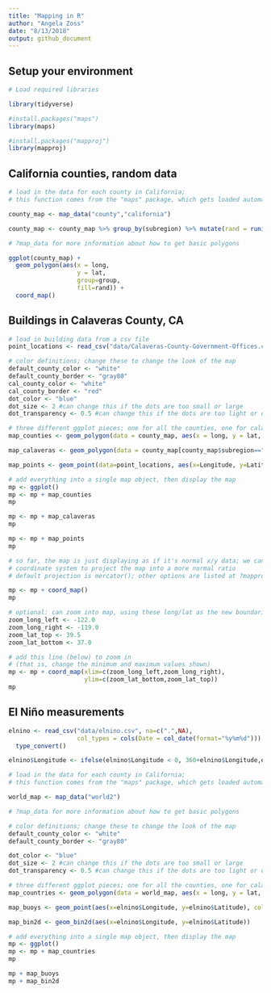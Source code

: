 ```yaml
---
title: "Mapping in R"
author: "Angela Zoss"
date: "8/13/2018"
output: github_document
---
```


## Setup your environment

```r

# Load required libraries

library(tidyverse)

#install.packages("maps")
library(maps)

#install.packages("mapproj")
library(mapproj)

```

## California counties, random data

```r

# load in the data for each county in California; 
# this function comes from the "maps" package, which gets loaded automatically

county_map <- map_data("county","california")

county_map <- county_map %>% group_by(subregion) %>% mutate(rand = runif(1))

# ?map_data for more information about how to get basic polygons

ggplot(county_map) + 
  geom_polygon(aes(x = long,
                   y = lat,
                   group=group,
                   fill=rand)) +
  coord_map()

```

## Buildings in Calaveras County, CA

```r

# load in building data from a csv file
point_locations <- read_csv("data/Calaveras-County-Government-Offices.csv")

# color definitions; change these to change the look of the map
default_county_color <- "white"
default_county_border <- "gray80"
cal_county_color <- "white"
cal_county_border <- "red"
dot_color <- "blue"
dot_size <- 2 #can change this if the dots are too small or large
dot_transparency <- 0.5 #can change this if the dots are too light or dark

# three different ggplot pieces; one for all the counties, one for calaveras, and one for the lat/lon points
map_counties <- geom_polygon(data = county_map, aes(x = long, y = lat, group=group), fill=default_county_color, color=default_county_border)

map_calaveras <- geom_polygon(data = county_map[county_map$subregion=="calaveras",], aes(x = long, y = lat, group=group), fill=cal_county_color, color = cal_county_border, size=1)

map_points <- geom_point(data=point_locations, aes(x=Longitude, y=Latitude), color=dot_color, size=dot_size, alpha=dot_transparency)

# add everything into a single map object, then display the map
mp <- ggplot()
mp <- mp + map_counties 
mp

mp <- mp + map_calaveras
mp

mp <- mp + map_points
mp

# so far, the map is just displaying as if it's normal x/y data; we can add a
# coordinate system to project the map into a more normal ratio
# default projection is mercator(); other options are listed at ?mapproject

mp <- mp + coord_map()
mp

# optional: can zoom into map, using these long/lat as the new boundaries
zoom_long_left <- -122.0
zoom_long_right <- -119.0
zoom_lat_top <- 39.5
zoom_lat_bottom <- 37.0

# add this line (below) to zoom in 
# (that is, change the minimum and maximum values shown)
mp <- mp + coord_map(xlim=c(zoom_long_left,zoom_long_right),
                     ylim=c(zoom_lat_bottom,zoom_lat_top))
mp

```

## El Niño measurements

```r

elnino <- read_csv("data/elnino.csv", na=c(".",NA), 
                   col_types = cols(Date = col_date(format="%y%m%d"))) %>% 
  type_convert()

elnino$Longitude <- ifelse(elnino$Longitude < 0, 360+elnino$Longitude,elnino$Longitude)

# load in the data for each county in California; 
# this function comes from the "maps" package, which gets loaded automatically

world_map <- map_data("world2")

# ?map_data for more information about how to get basic polygons

# color definitions; change these to change the look of the map
default_county_color <- "white"
default_county_border <- "gray80"

dot_color <- "blue"
dot_size <- 2 #can change this if the dots are too small or large
dot_transparency <- 0.5 #can change this if the dots are too light or dark

# three different ggplot pieces; one for all the counties, one for calaveras, and one for the lat/lon points
map_countries <- geom_polygon(data = world_map, aes(x = long, y = lat, group=group), fill=default_county_color, color=default_county_border)

map_buoys <- geom_point(aes(x=elnino$Longitude, y=elnino$Latitude), color=dot_color, size=dot_size, alpha=dot_transparency)

map_bin2d <- geom_bin2d(aes(x=elnino$Longitude, y=elnino$Latitude))

# add everything into a single map object, then display the map
mp <- ggplot()
mp <- mp + map_countries 
mp

mp + map_buoys
mp + map_bin2d


```

